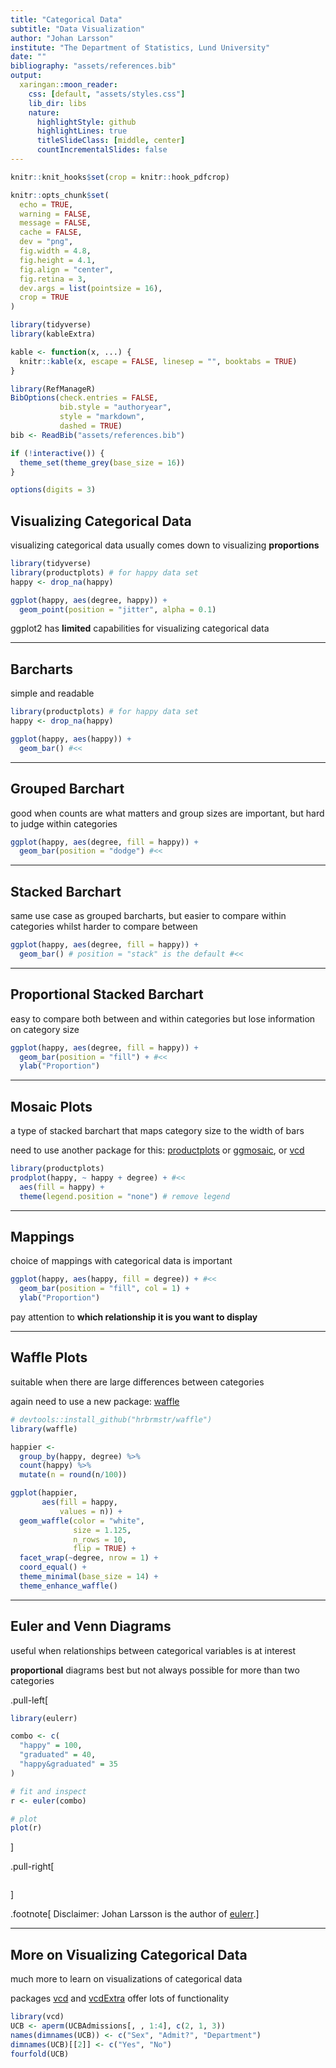 ```yaml
---
title: "Categorical Data"
subtitle: "Data Visualization"
author: "Johan Larsson"
institute: "The Department of Statistics, Lund University"
date: ""
bibliography: "assets/references.bib"
output:
  xaringan::moon_reader:
    css: [default, "assets/styles.css"]
    lib_dir: libs
    nature:
      highlightStyle: github
      highlightLines: true
      titleSlideClass: [middle, center]
      countIncrementalSlides: false
---
```


```r
knitr::knit_hooks$set(crop = knitr::hook_pdfcrop)

knitr::opts_chunk$set(
  echo = TRUE,
  warning = FALSE,
  message = FALSE,
  cache = FALSE,
  dev = "png",
  fig.width = 4.8,
  fig.height = 4.1,
  fig.align = "center",
  fig.retina = 3,
  dev.args = list(pointsize = 16),
  crop = TRUE
)

library(tidyverse)
library(kableExtra)

kable <- function(x, ...) {
  knitr::kable(x, escape = FALSE, linesep = "", booktabs = TRUE)
}

library(RefManageR)
BibOptions(check.entries = FALSE, 
           bib.style = "authoryear",
           style = "markdown",
           dashed = TRUE)
bib <- ReadBib("assets/references.bib")

if (!interactive()) {
  theme_set(theme_grey(base_size = 16))
}

options(digits = 3)
```

## Visualizing Categorical Data

visualizing categorical data usually comes down to visualizing **proportions**

```r
library(tidyverse)
library(productplots) # for happy data set
happy <- drop_na(happy)

ggplot(happy, aes(degree, happy)) + 
  geom_point(position = "jitter", alpha = 0.1)
```


ggplot2 has **limited** capabilities for visualizing categorical data

---

## Barcharts

simple and readable

```r
library(productplots) # for happy data set
happy <- drop_na(happy)

ggplot(happy, aes(happy)) +
  geom_bar() #<<
```

---

## Grouped Barchart

good when counts are what matters and group sizes are important, but hard to judge within
categories

```r
ggplot(happy, aes(degree, fill = happy)) +
  geom_bar(position = "dodge") #<<
```

---

## Stacked Barchart

same use case as grouped barcharts, but easier to compare within categories whilst
harder to compare between

```r
ggplot(happy, aes(degree, fill = happy)) +
  geom_bar() # position = "stack" is the default #<<
```

---

## Proportional Stacked Barchart

easy to compare both between and within categories but lose information on category size

```r
ggplot(happy, aes(degree, fill = happy)) +
  geom_bar(position = "fill") + #<<
  ylab("Proportion")
```

---

## Mosaic Plots

a type of stacked barchart that maps category size to 
the width of bars

need to use another package for this: [productplots](https://CRAN.R-project.org/package=productplots) or [ggmosaic](https://CRAN.R-project.org/package=ggmosaic), or [vcd](https://CRAN.R-project.org/package=vcd)

```r
library(productplots)
prodplot(happy, ~ happy + degree) + #<<
  aes(fill = happy) +
  theme(legend.position = "none") # remove legend
```

---

## Mappings

choice of mappings with categorical data is important

```r
ggplot(happy, aes(happy, fill = degree)) + #<<
  geom_bar(position = "fill", col = 1) +
  ylab("Proportion")
```

pay attention to **which relationship it is you want to display**

---

## Waffle Plots

suitable when there are large differences between categories

again need to use a new package: [waffle](https://CRAN.R-project.org/package=waffle)


```r
# devtools::install_github("hrbrmstr/waffle")
library(waffle)

happier <- 
  group_by(happy, degree) %>%
  count(happy) %>%
  mutate(n = round(n/100))

ggplot(happier, 
       aes(fill = happy, 
           values = n)) +
  geom_waffle(color = "white", 
              size = 1.125, 
              n_rows = 10,
              flip = TRUE) +
  facet_wrap(~degree, nrow = 1) +
  coord_equal() +
  theme_minimal(base_size = 14) +
  theme_enhance_waffle()
```

---

## Euler and Venn Diagrams

useful when relationships between categorical variables is at interest

**proportional** diagrams best but not always possible for more than two categories

.pull-left[
```r
library(eulerr)

combo <- c(
  "happy" = 100, 
  "graduated" = 40,
  "happy&graduated" = 35
)

# fit and inspect
r <- euler(combo)

# plot
plot(r)
```
]

.pull-right[
```r

```
]


.footnote[
Disclaimer: Johan Larsson is the author of [eulerr](https://CRAN.R-project.org/package=eulerr).
]

---

## More on Visualizing Categorical Data

much more to learn on visualizations of categorical data

packages [vcd](https://CRAN.R-project.org/package=vcd) and 
[vcdExtra](https://CRAN.R-project.org/package=vcdExtra) offer lots of functionality


```r
library(vcd)
UCB <- aperm(UCBAdmissions[, , 1:4], c(2, 1, 3))
names(dimnames(UCB)) <- c("Sex", "Admit?", "Department")
dimnames(UCB)[[2]] <- c("Yes", "No")
fourfold(UCB)
```




